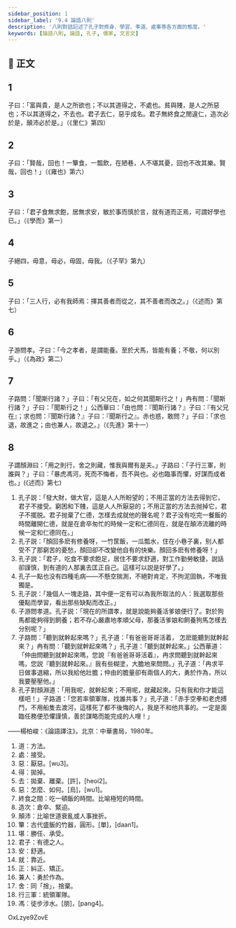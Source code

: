```yaml
---
sidebar_position: 1
sidebar_label: '9.4 論語八則'
description: '八則對話記述了孔子對修身、學習、孝道、處事等各方面的態度。'
keywords: [論語八則, 論語, 孔子, 儒家, 文言文]
---
```


## 📖 正文

<div className="main prose">

<h2 className='paragraph'>1</h2>

子曰：「富與貴，是人之所欲也；不以其<Annotate title="方法。">道</Annotate>得之，不<Annotate title="接受。">處</Annotate>也。貧與賤，是人之所<Annotate title="厭惡。粵 [wu3]。">惡</Annotate>也；不以其道<Annotate title="拋掉。">得</Annotate>之，不<Annotate title="拋棄、離棄。粵 [許]，[heoi2]。">去</Annotate>也。君子去仁，<Annotate title="怎麼、如何。粵 [烏]，[wu1]。">惡</Annotate>乎成名。君子無<Annotate title="吃一頓飯的時間。比喻極短的時間。">終食之閒</Annotate>違仁，<Annotate title="倉卒、緊迫。">造次</Annotate>必於是，<Annotate title="比喻世道衰亂或人事挫折。">顛沛</Annotate>必於是。」（《里仁》第四）

<h2 className='paragraph'>2</h2>

子曰：「賢哉，回也！一<Annotate title="古代盛飯的竹器，圓形。粵 [單]，[daan1]">簞</Annotate>食，一瓢飲，在陋巷，人不<Annotate title="勝任、承受。">堪</Annotate>其憂，回也不改其樂。賢哉，回也！」（《雍也》第六）

<h2 className='paragraph'>3</h2>

子曰：「<Annotate title="有德之人。">君子</Annotate>食無求飽，居無求<Annotate title="舒適。">安</Annotate>，敏於事而慎於言，<Annotate title="靠近。">就</Annotate>有道而<Annotate title="糾正、矯正。">正</Annotate>焉，可謂好學也已。」（《學而》第一）

<h2 className='paragraph'>4</h2>

子絕四，毋意，毋必，毋固，毋我。（《子罕》第九）

<h2 className='paragraph'>5</h2>

子曰：「三人行，必有我師焉：擇其善者而從之，其不善者而改之。」（《述而》第七）

<h2 className='paragraph'>6</h2>

子游問孝。子曰：「今之孝者，是謂能養。至於犬馬，皆能有養；不敬，何以別乎。」（《為政》第二）

<h2 className='paragraph'>7</h2>

子路問：「聞斯行諸？」子曰：「有父兄在，如之何其聞斯行之！」冉有問：「聞斯行諸？」子曰：「聞斯行之！」公西華曰：「由也問：『聞斯行諸？』子曰：『有父兄在』；求也問：『聞斯行諸？』子曰：『聞斯行之』。赤也惑，敢問？」子曰：「求也退，故進之；由也<Annotate title="勇於作為。">兼人</Annotate>，故退之。」（《先進》第十一）

<h2 className='paragraph'>8</h2>

子謂顏淵曰：「用之則行，<Annotate title="同「捨」，捨棄。">舍</Annotate>之則藏，惟我與爾有是夫。」子路曰：「子<Annotate title="統領軍隊。">行三軍</Annotate>，則誰與？」子曰：「暴虎<Annotate title="徒步涉水。粵 [朋]，[pang4]。">馮</Annotate>河，死而不悔者，吾不與也。必也臨事而懼，好謀而成者也。」(《述而》第七)

</div>

<Translation>
  <ol>
    <li>
      孔子説：「發大財，做大官，這是人人所盼望的；不用正當的方法去得到它，君子不接受。窮困和下賤，這是人人所厭惡的；不用正當的方法去抛掉它，君子不擺脱。君子抛棄了仁德，怎樣去成就他的聲名呢？君子没有吃完一餐飯的時間離開仁德，就是在倉卒匆忙的時候一定和仁德同在，就是在顛沛流離的時候一定和仁德同在。」
    </li>
    <li>
      孔子説：「顏回多麽有修養呀，一竹筐飯，一瓜瓢水，住在小巷子裏，别人都受不了那窮苦的憂愁，顏回卻不改變他自有的快樂。顏回多麽有修養呀！」
    </li>
    <li>
      孔子説：「君子，吃食不要求飽足，居住不要求舒適，對工作勤勞敏捷，説話卻謹慎，到有道的人那裏去匡正自己。這樣可以説是好學了。」
    </li>
    <li>
      孔子一點也没有四種毛病——不懸空揣測，不絕對肯定，不拘泥固執，不唯我獨是。
    </li>
    <li>
      孔子説：「幾個人一塊走路，其中便一定有可以為我所取法的人：我選取那些優點而學習，看出那些缺點而改正。」
    </li>
    <li>
      子游問孝道。孔子説：「現在的所謂孝，就是說能夠養活爹娘便行了。對於狗馬都能夠得到飼養；若不存心嚴肅地孝順父母，那養活爹娘和飼養狗馬怎樣去分别呢？」
    </li>
    <li>
      子路問：「聽到就幹起來嗎？」孔子道：「有爸爸哥哥活着，
      怎麽能聽到就幹起來？」冉有問：「聽到就幹起來嗎？」孔子道：「聽到就幹起來。」公西華道：「仲由問聽到就幹起來嗎，您說『有爸爸哥哥活着』，冉求問聽到就幹起來嗎，您説『聽到就幹起來。』我有些糊塗，大膽地來問問。」孔子道：「冉求平日做事退縮，所以我給他壯膽；仲由的膽量卻有兩個人的大，勇於作為，所以我要壓壓他。」
    </li>
    <li>
      孔子對顏淵道：「用我呢，就幹起來；不用呢，就藏起來。只有我和你才能這樣吧！」子路道：「您若率領軍隊，找誰共事？」孔子道：「赤手空拳和老虎搏鬥，不用船隻去渡河，這樣死了都不後悔的人，我是不和他共事的。一定是面臨任務便恐懼謹慎，善於謀略而能完成的人哩！」
    </li>
  </ol>
  <p className='source'>——楊柏峻：《論語譯注》。北京：中華書局，1980年。</p>
</Translation>

<Dictionary>
	<ol>
		<li>道：方法。</li>
		<li>處：接受。</li>
		<li>惡：厭惡。<Py>[wu3]</Py>。</li>
		<li>得：拋掉。</li>
		<li>去：拋棄、離棄。<Py>[許]，[heoi2]</Py>。</li>
		<li>惡：怎麼、如何。<Py>[烏]，[wu1]</Py>。</li>
		<li>終食之間：吃一頓飯的時間。比喻極短的時間。</li>
		<li>造次：倉卒、緊迫。</li>
		<li>顛沛：比喻世道衰亂或人事挫折。</li>
		<li>簞：古代盛飯的竹器，圓形。<Py>[單]，[daan1]</Py>。</li>
		<li>堪：勝任、承受。</li>
		<li>君子：有德之人。</li>
		<li>安：舒適。</li>
		<li>就：靠近。</li>
		<li>正：糾正、矯正。</li>
		<li>兼人：勇於作為。</li>
		<li>舍：同「捨」，捨棄。</li>
		<li>行三軍：統領軍隊。</li>
		<li>馮：徒步涉水。<Py>[朋]，[pang4]</Py>。</li>
	</ol>
</Dictionary>

<Media>

<Tabs>
  <TabItem value='孔子' default>
    <Youtube>OxLzye9ZovE</Youtube>
  </TabItem>
</Tabs>

</Media>
